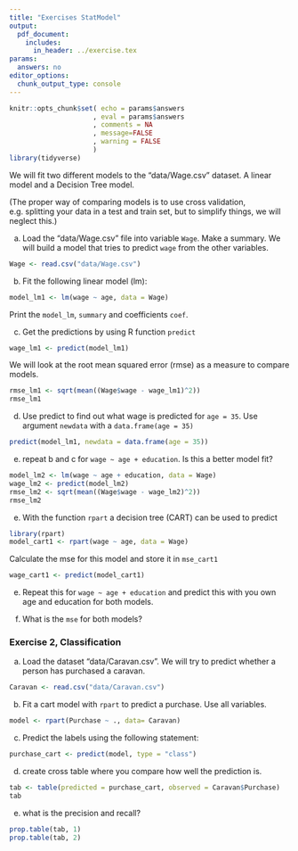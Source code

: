 ```yaml
---
title: "Exercises StatModel"
output: 
  pdf_document:
    includes:
      in_header: ../exercise.tex
params:
  answers: no
editor_options: 
  chunk_output_type: console
---
```


```r
knitr::opts_chunk$set( echo = params$answers
                     , eval = params$answers
                     , comments = NA
                     , message=FALSE
                     , warning = FALSE
                     )
library(tidyverse)
```
We will fit two different models to the "data/Wage.csv" dataset. A linear model and a Decision Tree model. 

(The proper way of comparing models is to use cross validation, e.g. splitting your data in a test and train set, but to simplify things, we will neglect this.)

a) Load the "data/Wage.csv" file into variable `Wage`. Make a summary. 
We will build a model that tries to predict `wage` from the other variables.

```r
Wage <- read.csv("data/Wage.csv")
```

b) Fit the following linear model (lm):

```r
model_lm1 <- lm(wage ~ age, data = Wage)
```
Print the `model_lm`, `summary` and coefficients `coef`.

c) Get the predictions by using R function `predict`

```r
wage_lm1 <- predict(model_lm1)
```

We will look at the root mean squared error (rmse) as a measure to compare models.

```r
rmse_lm1 <- sqrt(mean((Wage$wage - wage_lm1)^2))
rmse_lm1
```

d) Use predict to find out what wage is predicted for `age = 35`. Use argument `newdata` with a `data.frame(age = 35)`

```r
predict(model_lm1, newdata = data.frame(age = 35))
```


e) repeat b and c for `wage ~ age + education`. Is this a better model fit?

```r
model_lm2 <- lm(wage ~ age + education, data = Wage)
wage_lm2 <- predict(model_lm2)
rmse_lm2 <- sqrt(mean((Wage$wage - wage_lm2)^2))
rmse_lm2
```


e) With the function `rpart` a decision tree (CART) can be used to predict

```r
library(rpart)
model_cart1 <- rpart(wage ~ age, data = Wage)
```

Calculate the mse for this model and store it in `mse_cart1`

```r
wage_cart1 <- predict(model_cart1)
```

e) Repeat this for `wage ~ age + education` and predict this with you own age and education for both models.

f) What is the `mse` for both models?

### Exercise 2, Classification

a) Load the dataset "data/Caravan.csv". We will try to predict whether a person 
has purchased a caravan.


```r
Caravan <- read.csv("data/Caravan.csv")
```

b) Fit a cart model with `rpart` to predict a purchase. Use all variables.

```r
model <- rpart(Purchase ~ ., data= Caravan)
```

c) Predict the labels using the following statement:

```r
purchase_cart <- predict(model, type = "class")
```

d) create cross table where you compare how well the prediction is.

```r
tab <- table(predicted = purchase_cart, observed = Caravan$Purchase)
tab
```

e) what is the precision and recall?

```r
prop.table(tab, 1)
prop.table(tab, 2)
```









